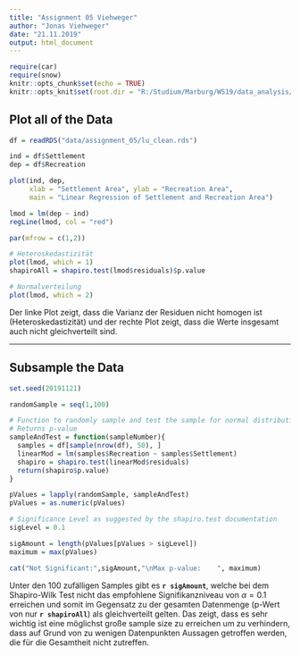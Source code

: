 ```yaml
---
title: "Assignment 05 Viehweger"
author: "Jonas Viehweger"
date: "21.11.2019"
output: html_document
---
```


```r
require(car)
require(snow)
knitr::opts_chunk$set(echo = TRUE)
knitr::opts_knit$set(root.dir = "R:/Studium/Marburg/WS19/data_analysis/")
```

## Plot all of the Data


```r

df = readRDS("data/assignment_05/lu_clean.rds")

ind = df$Settlement
dep = df$Recreation

plot(ind, dep,
     xlab = "Settlement Area", ylab = "Recreation Area",
     main = "Linear Regression of Settlement and Recreation Area")

lmod = lm(dep ~ ind)
regLine(lmod, col = "red")

par(mfrow = c(1,2))

# Heteroskedastizität
plot(lmod, which = 1)
shapiroAll = shapiro.test(lmod$residuals)$p.value

# Normalverteilung
plot(lmod, which = 2)
```

Der linke Plot zeigt, dass die Varianz der Residuen nicht homogen ist (Heteroskedastizität) und der rechte Plot zeigt, dass die Werte insgesamt auch nicht gleichverteilt sind.

---

## Subsample the Data

```r
set.seed(20191121)

randomSample = seq(1,100)

# Function to randomly sample and test the sample for normal distribution
# Returns p-value
sampleAndTest = function(sampleNumber){
  samples = df[sample(nrow(df), 50), ]
  linearMod = lm(samples$Recreation ~ samples$Settlement)
  shapiro = shapiro.test(linearMod$residuals)
  return(shapiro$p.value)
}

pValues = lapply(randomSample, sampleAndTest)
pValues = as.numeric(pValues)

# Significance Level as suggested by the shapiro.test documentation
sigLevel = 0.1

sigAmount = length(pValues[pValues > sigLevel])
maximum = max(pValues)

cat("Not Significant:",sigAmount,"\nMax p-value:    ", maximum)

```

Unter den 100 zufälligen Samples gibt es __`r sigAmount`__, welche bei dem Shapiro-Wilk Test nicht das empfohlene Signifikanzniveau von $\alpha = 0.1$ erreichen und somit im Gegensatz zu der gesamten Datenmenge (p-Wert von nur __`r shapiroAll`__) als gleichverteilt gelten. Das zeigt, dass es sehr wichtig ist eine möglichst große sample size zu erreichen um zu verhindern, dass auf Grund von zu wenigen Datenpunkten Aussagen getroffen werden, die für die Gesamtheit nicht zutreffen.